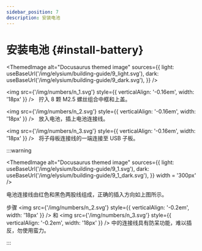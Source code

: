 ```yaml
---
sidebar_position: 7
description: 安装电池
---
```



# 安装电池 {#install-battery}

<ThemedImage
  alt="Docusaurus themed image"
  sources={{
    light: useBaseUrl('/img/elysium/building-guide/9_light.svg'),
    dark: useBaseUrl('/img/elysium/building-guide/9_dark.svg'),
  }}
/>

<img src={'/img/numbers/n_1.svg'} style={{ verticalAlign: '-0.16em', width: '18px' }} /> &nbsp;  拧入 8 颗 M2.5 螺丝组合中框和上盖。

<img src={'/img/numbers/n_2.svg'} style={{ verticalAlign: '-0.16em', width: '18px' }} /> &nbsp;  放入电池，插上电池连接线。

<img src={'/img/numbers/n_3.svg'} style={{ verticalAlign: '-0.16em', width: '18px' }} /> &nbsp;  将子母板连接线的一端连接至 USB 子板。

:::warning

<ThemedImage
  alt="Docusaurus themed image"
  sources={{
    light: useBaseUrl('/img/elysium/building-guide/9_1.svg'),
    dark: useBaseUrl('/img/elysium/building-guide/9_1_dark.svg'),
  }}
  width = '300px'
/>

电池连接线由红色和黑色两股线组成，正确的插入方向如上图所示。

步骤 <img src={'/img/numbers/n_2.svg'} style={{ verticalAlign: '-0.2em', width: '18px' }} /> 和 <img src={'/img/numbers/n_3.svg'} style={{ verticalAlign: '-0.2em', width: '18px' }} /> 中的连接线具有防呆功能，难以插反，勿使用蛮力。

:::